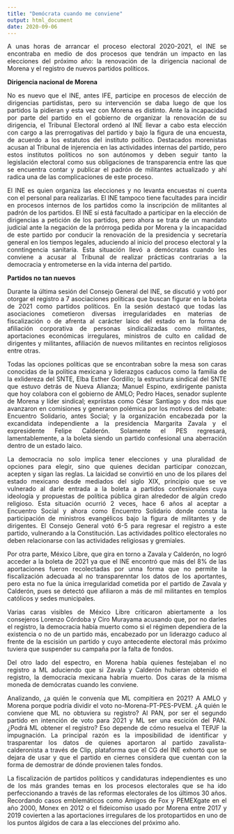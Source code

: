 ```yaml
---
title: "Demócrata cuando me conviene"
output: html_document
date: 2020-09-06
---
```

<style>
body {
text-align: justify}
</style>

A unas horas de arrancar el proceso electoral 2020-2021, el INE se encontraba en medio de dos procesos que tendrán un impacto en las elecciones del próximo año: la renovación de la dirigencia nacional de Morena y el registro de nuevos partidos políticos. 

**Dirigencia nacional de Morena**

No es nuevo que el INE, antes IFE, participe en procesos de elección de dirigencias partidistas, pero su intervención se daba luego de que los partidos la pidieran y esta vez con Morena es distinto. Ante la incapacidad por parte del partido en el gobierno de organizar la renovación de su dirigencia, el Tribunal Electoral ordenó al INE llevar a cabo esta elección con cargo a las prerrogativas del partido y bajo la figura de una encuesta, de acuerdo a los estatutos del instituto político. Destacados morenistas acusan al Tribunal de injerencia en las actividades internas del partido, pero estos institutos políticos no son autónomos y deben seguir tanto la legislación electoral como sus obligaciones de transparencia entre las que se encuentra contar y publicar el padrón de militantes actualizado y ahí radica una de las complicaciones de este proceso. 

El INE es quien organiza las elecciones y no levanta encuestas ni cuenta con el personal para realizarlas. El INE tampoco tiene facultades para incidir en procesos internos de los partidos como la inscripción de militantes al padrón de los partidos. El INE sí está facultado a participar en la elección de dirigencias a petición de los partidos, pero ahora se trata de un mandato judicial ante la negación de la prórroga pedida por Morena y la incapacidad de este partido por conducir la renovación de la presidencia y secretaría general en los tiempos legales, aduciendo al inicio del proceso electoral y la conntingencia sanitaria. Esta situación llevó a demócratas cuando les conviene a acusar al Tribunal de realizar prácticas contrarias a la democracia y entrometerse en la vida interna del partido.

**Partidos no tan nuevos**

Durante la última sesión del Consejo General del INE, se discutió y votó por otorgar el registro a 7 asociaciones políticas que buscan figurar en la boleta de 2021 como partidos políticos. En la sesión destacó que todas las asociaciones cometieron diversas irregularidades en materias de fiscalización o de afrenta al carácter laico del estado en la forma de afiliación corporativa de personas sindicalizadas como militantes, aportaciones económicas irregulares, ministros de culto en calidad de dirigentes y militantes, afiliación de nuevos militantes en recintos religiosos entre otras. 

Todas las opciones políticas que se encontraban sobre la mesa son caras conocidas de la política mexicana y liderazgos caducos como la familia de la exlidereza del SNTE, Elba Esther Gordillo; la estructura sindical del SNTE que estuvo detrás de Nueva Alianza; Manuel Espino, exdirigente panista que hoy colabora con el gobierno de AMLO; Pedro Haces, senador suplente de Morena y líder sindical; expriistas como César Santiago y dos más que avanzaron en comisiones y generaron polémica por los motivos del debate: Encuentro Solidario, antes Social; y la organización encabezada por la excandidata independiente a la presidencia Margarita Zavala y el expresidente Felipe Calderón. Solamente el PES regresará, lamentablemente, a la boleta siendo un partido confesional una aberración dentro de un estado laico. 

La democracia no solo implica tener elecciones y una pluralidad de opciones para elegir, sino que quienes decidan participar conozcan, acepten y sigan las reglas. La laicidad se convirtió en uno de los pilares del estado mexicano desde mediados del siglo XIX, principio que se ve vulnerado al darle entrada a la boleta a partidos confesionales cuya ideología y propuestas de política pública giran alrededor de algún credo religioso. Esta situación ocurrió 2 veces, hace 6 años al aceptar a Encuentro Social y ahora como Encuentro Solidario donde consta la participación de ministros evangélicos bajo la figura de militantes y de dirigentes. El Consejo General votó 6-5 para regresar el registro a este partido, vulnerando a la Constitución. Las actividades político electorales no deben relacionarse con las actividades religiosas y gremiales.

Por otra parte, México Libre, que gira en torno a Zavala y Calderón, no logró acceder a la boleta de 2021 ya que el INE encontró que más del 8% de las aportaciones fueron recolectadas por unna forma que no permite la fiscalización adecuada al no transparenntar los datos de los aportantes, pero esta no fue la única irregularidad cometida por el partido de Zavala y Calderón, pues se detectó que afiliaron a más de mil militantes en templos católicos y sedes municipales.

Varias caras visibles de México Libre criticaron abiertamente a los consejeros Lorenzo Córdoba y Ciro Murayama acusando que, por no darles el registro, la democracia había muerto como si el régimen dependiera de la existencia o no de un partido más, encabezado por un liderazgo caduco al frente de la escisión un partido y cuyo antecedente electoral más próximo tuviera que suspender su campaña por la falta de fondos. 

Del otro lado del espectro, en Morena había quienes festejaban el no registro a ML aduciendo que si Zavala y Calderón hubieran obtenido el registro, la democracia mexicana habría muerto. Dos caras de la misma moneda de demócratas cuando les conviene. 

Analizando, ¿a quién le convenía que ML compitiera en 2021? A AMLO y Morena porque podría dividir el voto no-Morena-PT-PES-PVEM. ¿A quién le conviene que ML no obtuviera su registro? Al PAN, por ser el segundo partido en intención de voto para 2021 y ML ser una escición del PAN. ¿Podrá ML obtener el registro? Eso depende de cómo resuelva el TEPJF la impugnación. La principal razón es la imposibilidad de identificar y trasparentar los datos de quienes aportaron al partido zavalista-calderonista a través de Clip, plataforma que el CG del INE exhortó que se dejara de usar y que el partido en ciernes considera que cuentan con la forma de demostrar de dónde provienen tales fondos. 

La fiscalización de partidos políticos y candidaturas independientes es uno de los más grandes temas en los procesos electorales que se ha ido perfeccionando a través de las reformas electorales de los últimos 30 años. Recordando casos emblemáticos como Amigos de Fox y PEMEXgate en el año 2000, Monex en 2012 o el fideicomiso usado por Morena entre 2017 y 2019 covierten a las aportaciones irregulares de los protopartidos en uno de los puntos álgidos de cara a las elecciones del próximo año. 

